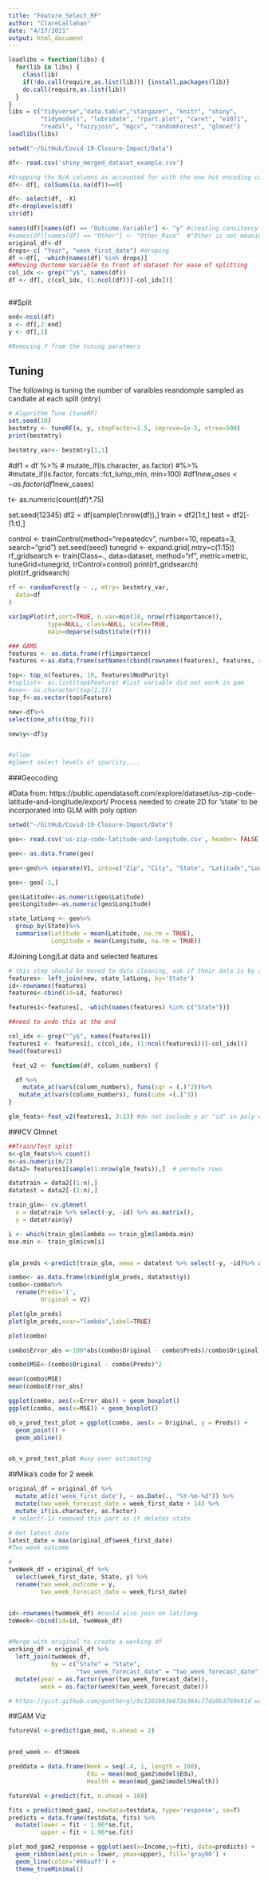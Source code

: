 ```yaml
---
title: "Feature_Select_RF"
author: "ClareCallahan"
date: "4/17/2021"
output: html_document
---
```


```r
loadlibs = function(libs) {
  for(lib in libs) {
    class(lib)
    if(!do.call(require,as.list(lib))) {install.packages(lib)}
    do.call(require,as.list(lib))
  }
}
libs = c("tidyverse","data.table","stargazer", "knitr", "shiny",
         "tidymodels", "lubridate", "rpart.plot", "caret", "e1071",
         "readxl", "fuzzyjoin", "mgcv", "randomForest", "glmnet")
loadlibs(libs)
```

```r
setwd("~/GitHub/Covid-19-Closure-Impact/Data")

df<- read.csv('shiny_merged_dataset_example.csv')

#Dropping the N/A columns as accounted for with the one hot encoding columns (and pervents RF)
df<- df[, colSums(is.na(df))==0]

df<- select(df, -X)
df<-droplevels(df)
str(df)

names(df)[names(df) == "Outcome.Variable"] <- "y" #creating consitency 
#names(df)[names(df) == "Other"] <- "Other_Race"  #"Other is not meaningful in output
original_df<-df
drops<-c( "Year", "week_first_date") #droping 
df <-df[, -which(names(df) %in% drops)]
##Moving Ouctome Variable to front of dataset for ease of splitting
col_idx <- grep("^y$", names(df))
df <- df[, c(col_idx, (1:ncol(df))[-col_idx])]



```
##Split

```r

end<-ncol(df)
x <- df[,2:end]
y <- df[,1]

#Removing Y from the tuning paratmers 

```

## Tuning
The following is tuning the number of varaibles reandomple sampled as candiate at each split (mtry)
```r

# Algorithm Tune (tuneRF)
set.seed(10)
bestmtry <- tuneRF(x, y, stepFactor=1.5, improve=1e-5, ntree=500)
print(bestmtry)

bestmtry_var<- bestmtry[1,1]

```

#df1 = df %>%
 # mutate_if(is.character, as.factor) #%>% 
  #mutate_if(is.factor, forcats::fct_lump_min, min=100) 
#df1$new_cases<- as.factor(df1$new_cases)


t<- as.numeric(count(df)*.75)

set.seed(12345) 
df2 = df[sample(1:nrow(df)),]
train = df2[1:t,]
test = df2[-(1:t),]




control <- trainControl(method="repeatedcv", number=10, repeats=3, search="grid")
set.seed(seed)
tunegrid <- expand.grid(.mtry=c(1:15))
rf_gridsearch <- train(Class~., data=dataset, method="rf", metric=metric, tuneGrid=tunegrid, trControl=control)
print(rf_gridsearch)
plot(rf_gridsearch)
 



```r

rf <- randomForest(y ~ ., mtry= bestmtry_var, 
  data=df
)

varImpPlot(rf,sort=TRUE, n.var=min(10, nrow(rf$importance)),
           type=NULL, class=NULL, scale=TRUE, 
           main=deparse(substitute(rf))) 

### GAMS
features <- as.data.frame(rf$importance)
features <-as.data.frame(setNames(cbind(rownames(features), features, row.names= NULL), c("Feature", "NodPurity"))) 

top<- top_n(features, 10, features$NodPurity)
#toplist<- as.list(top$Feature) #list variable did not work in gam
#one<- as.character(top[1,1])
top_f<-as.vector(top$Feature)

new<-df%>%
select(one_of(c(top_f)))

new$y<-df$y


#allow 
#glment select levels of sparcity....  

```


###Geocoding 


#Data from: https://public.opendatasoft.com/explore/dataset/us-zip-code-latitude-and-longitude/export/ 
Process needed to create 2D for 'state' to be incorporated into GLM with poly option 



```r

setwd("~/GitHub/Covid-19-Closure-Impact/Data")

geo<- read.csv('us-zip-code-latitude-and-longitude.csv', header= FALSE, stringsAsFactors = FALSE)

geo<- as.data.frame(geo)

geo<-geo%>% separate(V1, into=c("Zip", "City", "State", "Latitude","Longitude","Timezone","Daylight_savings", "geopoint"), sep=";" )

geo<- geo[-1,]

geo$Latitude<-as.numeric(geo$Latitude)
geo$Longitude<-as.numeric(geo$Longitude)

state_latLong <- geo%>%
  group_by(State)%>%
  summarise(Latitude = mean(Latitude, na.rm = TRUE),
            Longitude = mean(Longitude, na.rm = TRUE))


```

#Joining Long/Lat data and selected features
```r
# this step should be moved to data cleaning, ask if their data is by state or county, county can be a direct match to the original dataset 
features<- left_join(new, state_latLong, by='State')
id<-rownames(features)
features<-cbind(id=id, features)


```

```r
features1<-features[, -which(names(features) %in% c("State"))]

##need to undo this at the end

col_idx <- grep("^y$", names(features1))
features1 <- features1[, c(col_idx, (1:ncol(features1))[-col_idx])]
head(features1)

 feat_v2 <- function(df, column_numbers) {

  df %>% 
    mutate_at(vars(column_numbers), funs(sqr = (.)^2))%>%
   mutate_at(vars(column_numbers), funs(cube =(.)^3))
}

glm_feats<-feat_v2(features1, 3:13) #do not include y or "id" in poly calcs

```

###CV Glmnet 


```r
##Train/Test split 
n<-glm_feats%>% count() 
n<-as.numeric(n/2)
data2= features1[sample(1:nrow(glm_feats)),]  # permute rows

datatrain = data2[(1:n),]
datatest = data2[-(1:n),]
```

```r

train_glm<- cv.glmnet(
  x = datatrain %>% select(-y, -id) %>% as.matrix(),
  y = datatrain$y)

i <- which(train_glm$lambda == train_glm$lambda.min)
mse.min <- train_glm$cvm[i]


glm_preds <-predict(train_glm, newx = datatest %>% select(-y, -id)%>% as.matrix(), newy= datatest$y)

combo<- as.data.frame(cbind(glm_preds, datatest$y))
combo<-combo%>%
  rename(Preds='1', 
         Original = V2)


```

```r

plot(glm_preds)
plot(glm_preds,xvar="lambda",label=TRUE)

```
```r



plot(combo)

combo$Error_abs <-100*abs(combo$Original - combo$Preds)/combo$Original

combo$MSE<-(combo$Original - combo$Preds)^2 

mean(combo$MSE)
mean(combo$Error_abs)

ggplot(combo, aes(x=Error_abs)) + geom_boxplot()
ggplot(combo, aes(x=MSE)) + geom_boxplot()

ob_v_pred_test_plot = ggplot(combo, aes(x = Original, y = Preds)) +
  geom_point() +
  geom_abline()


ob_v_pred_test_plot #way over estimating 
```
##Mika's code for 2 week

```r


original_df = original_df %>% 
  mutate_at(c('week_first_date'), ~ as.Date(., "%Y-%m-%d")) %>% 
  mutate(two_week_forecast_date = week_first_date + 14) %>% 
  mutate_if(is.character, as.factor) 
 # select(-1) removed this part as it deletes state 

# Get latest date 
latest_date = max(original_df$week_first_date)
#Two week outcome 

#
twoWeek_df = original_df %>% 
  select(week_first_date, State, y) %>% 
  rename(two_week_outcome = y,
         two_week_forecast_date = week_first_date) 


id<-rownames(twoWeek_df) #could also join on lat/long 
toWeek<-cbind(id=id, twoWeek_df)


#Merge with original to create a working df
working_df = original_df %>% 
  left_join(twoWeek_df,
            by = c("State" = "State",
                   "two_week_forecast_date" = "two_week_forecast_date")) %>% 
  mutate(year = as.factor(year(two_week_forecast_date)),
         week = as.factor(week(two_week_forecast_date)))

```

```r


# https://gist.github.com/gunthergl/bc1202b93b672e384c77da9b3769b91d was not able to implement this graphics

```

##GAM Viz
```r
futureVal <-predict(gam_mod, n.ahead = 2) 


pred_week <- df$Week

preddata = data.frame(Week = seq(.4, 1, length = 100),
                      Edu = mean(mod_gam2$model$Edu),
                      Health = mean(mod_gam2$model$Health))

futureVal <-predict(fit, n.ahead = 168)

fits = predict(mod_gam2, newdata=testdata, type='response', se=T)
predicts = data.frame(testdata, fits) %>% 
  mutate(lower = fit - 1.96*se.fit,
         upper = fit + 1.96*se.fit)

plot_mod_gam2_response = ggplot(aes(x=Income,y=fit), data=predicts) +
  geom_ribbon(aes(ymin = lower, ymax=upper), fill='gray90') +
  geom_line(color='#00aaff') +
  theme_trueMinimal()



```


